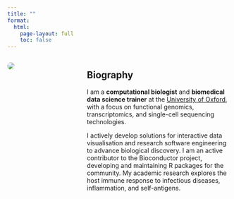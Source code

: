 ```yaml
---
title: ""
format: 
  html:
    page-layout: full
    toc: false
---
```


:::: {.columns}

::: {.column width="20%"}
![](static/images/kevinrue.jpg){style="border-radius: 50%"}
:::

::: {.column width="10%"}

:::

::: {.column width="70%"}
## Biography

I am a **computational biologist** and **biomedical data science trainer** at the [University of Oxford](https://ox.ac.uk), with a focus on functional genomics, transcriptomics, and single-cell sequencing technologies.

I actively develop solutions for interactive data visualisation and research software engineering to advance biological discovery. I am an active contributor to the Bioconductor project, developing and maintaining R packages for the community. My academic research explores the host immune response to infectious diseases, inflammation, and self-antigens.
:::

::::
